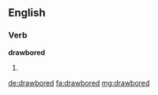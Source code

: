 ==English==

===Verb===
'''drawbored'''

# {{en-past of|drawbore}}

[[de:drawbored]]
[[fa:drawbored]]
[[mg:drawbored]]